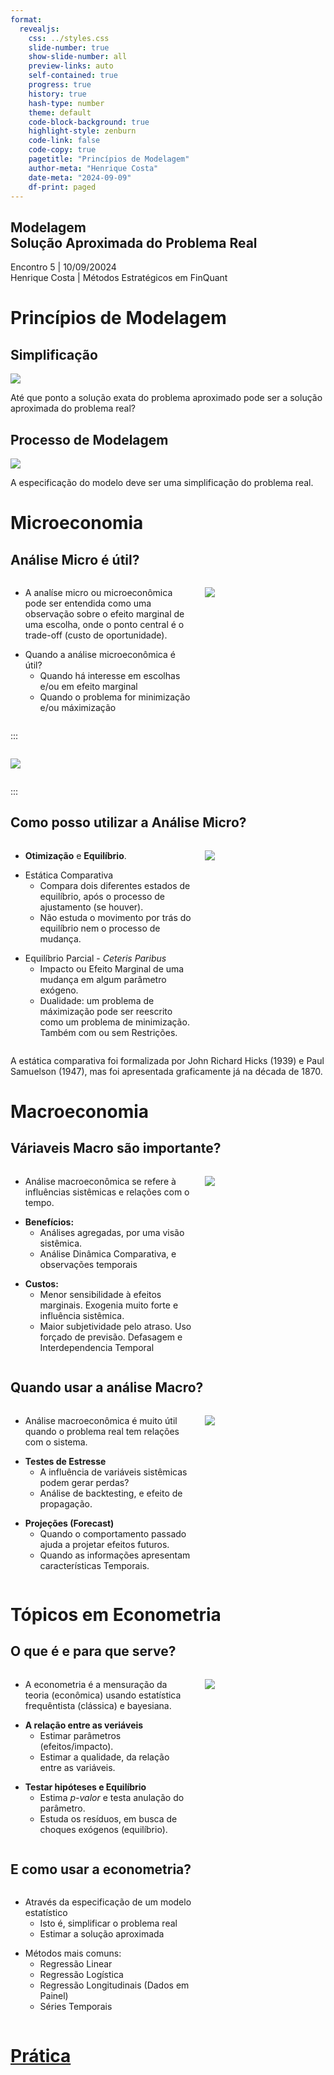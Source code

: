 ```yaml
---
format: 
  revealjs:
    css: ../styles.css
    slide-number: true
    show-slide-number: all
    preview-links: auto
    self-contained: true
    progress: true
    history: true
    hash-type: number
    theme: default
    code-block-background: true
    highlight-style: zenburn
    code-link: false
    code-copy: true
    pagetitle: "Princípios de Modelagem"
    author-meta: "Henrique Costa"
    date-meta: "2024-09-09"
    df-print: paged
---
```


::: {.my-title}
# [Modelagem]{.blue} <br />Solução Aproximada do Problema Real

::: {.my-grey}
[Encontro 5 | 10/09/20024]{}<br />
[Henrique Costa | Métodos Estratégicos em FinQuant]{}
:::

<!-- ![](../img/proud_coder_357EDD.svg){.absolute bottom=0 right=0 width=400} -->
:::

<!-- Wrangle III -->

# Princípios de Modelagem 

## Simplificação {.smaller}

::: {.pv4 .tc}
![](../img/modelling_1.png)

::: {.fragment}
Até que ponto a [solução exata]{.b .blue} do [problema aproximado]{.b .blue} pode ser a [solução aproximada]{.b .green} do [problema real]{.b .green}?
:::
:::

::: footer

:::


## Processo de Modelagem {.smaller}

::: {.pv4 .tc}
![](../img/modelling_2.png)

::: {.fragment}
A especificação do [modelo]{.b .blue} deve ser uma [simplificação]{.b .blue} do [problema real]{.b .green}.
:::
:::

::: footer

:::


# Microeconomia 


## Análise Micro é útil? {.smaller}

::: {.columns .pv4}
::: {.column width="60%"}
::: {.fragment .mt1}
-   A analíse micro ou [microeconômica]{.b .blue} pode ser entendida como uma observação sobre o [efeito marginal]{.b .green} de uma escolha, onde o ponto central é o [trade-off]{.b .green} (custo de oportunidade). 
:::

::: {.fragment .mt1}
-   Quando a análise microeconômica é útil?
    -   Quando há interesse em [escolhas]{.b .blue} e/ou em [efeito marginal]{.b .green}
    -   Quando o problema for [minimização]{.b .blue} e/ou [máximização]{.b .green}
:::


:::

::: {.column .tc .pv5 width="40%"}
![](../img/CNX_Econ_C11_003.jpg)
:::
:::

::: footer

:::


<!-- ## Análise Micro é Otimização {.smaller} -->

<!-- ::: {.columns .pv4} -->
<!-- ::: {.column width="60%"} -->
<!-- ::: {.fragment .mt1} -->
<!-- -   Se meu problema é [minimizar]{.b .blue} ou [máximizar]{.b .green}, então na verdade o meu problema é de [otimização]{.b .green}.  -->
<!-- ::: -->

<!-- ::: {.fragment .mt1} -->
<!-- -   Quais aplicações? -->
<!--     -   Análise de elasticidade (sensibilidade). -->
<!--     -   Avaliação de efeitos marginais (impacto), etc. -->
<!-- ::: -->

<!-- ::: {.fragment .mt1} -->
<!-- -   Teoria da Dualidade ajuda na especificação  -->
<!--     -   Um problema de máximização pode ser reescrito como um problema de minimização. -->
<!--     -   Problema primal, Problema Dual e Variáveis Duais (restrições) -->
<!-- ::: -->

:::

::: {.column .tc .pv5 width="40%"}
![](../img/CNX_Econ_C11_003.jpg)
:::
:::

::: footer

:::




## Como posso utilizar a Análise Micro? {.smaller}

::: {.columns .pv4}
::: {.column width="60%"}
::: {.fragment .mt1}
-   [**Otimização**]{.b .blue} e [**Equilíbrio**]{.b .green}.
:::

::: {.fragment .mt1}
-   Estática Comparativa
    -   Compara dois diferentes estados de equilíbrio, após o processo de ajustamento (se houver).
    -   Não estuda o movimento por trás do equilíbrio nem o processo de mudança.
:::

::: {.fragment .mt1}
-   Equilíbrio Parcial - *Ceteris Paribus* 
    -   Impacto ou Efeito Marginal de uma mudança em algum parâmetro exógeno.
    -   Dualidade: um problema de máximização pode ser reescrito como um problema de minimização. Também com ou sem Restrições.
    
:::

:::

::: {.column .tc .pv5 width="40%"}
![](../img/estatica_comparativa.png)
:::
:::

::: footer
A estática comparativa foi formalizada por John Richard Hicks (1939) e Paul Samuelson (1947), mas foi apresentada graficamente já na década de 1870.
:::



# Macroeconomia 


## Váriaveis Macro são importante? {.smaller}

::: {.columns .pv4}
::: {.column width="60%"}
-   Análise [macroeconômica]{.b .blue} se refere à influências sistêmicas e relações com o tempo.

::: {.fragment .mt1}
-   **Benefícios:**
    -   Análises [agregadas]{.b .blue}, por uma visão [sistêmica]{.b .green}. 
    -   Análise [Dinâmica Comparativa]{.b .blue}, e observações [temporais]{.b .green}
:::

::: {.fragment .mt1}
-   **Custos:**
    -   Menor sensibilidade à [efeitos marginais]{.b .blue}. Exogenia muito forte e influência sistêmica.
    -   Maior subjetividade pelo atraso. Uso forçado de previsão. [Defasagem]{.b .blue} e [Interdependencia Temporal]{.b .green}
:::
:::

::: {.column .tc .pv5 width="40%"}
![](../img/dinamica_comparativa.png)
:::
:::

::: footer

:::




## Quando usar a análise Macro? {.smaller}

::: {.columns .pv4}
::: {.column width="60%"}
-   Análise [macroeconômica]{.b .blue} é muito útil quando o problema real tem relações com o sistema.

::: {.fragment .mt1}
-   **Testes de Estresse**
    -   A influência de variáveis sistêmicas podem gerar [perdas]{.b .blue}? 
    -   Análise de [backtesting]{.b .blue}, e efeito de [propagação]{.b .green}.
:::

::: {.fragment .mt1}
-   **Projeções (Forecast)**
    -   Quando o comportamento passado ajuda a [projetar]{.b .blue} efeitos futuros.
    -   Quando as informações apresentam características [Temporais]{.b .green}.
:::
:::

::: {.column .tc .pv5 width="40%"}
![](../img/impulse_response_functions.png)
:::
:::

::: footer

:::


# Tópicos em Econometria


## O que é e para que serve? {.smaller}

::: {.columns .pv4}
::: {.column width="60%"}
-   A [econometria]{.b .blue} é a mensuração da teoria (econômica) usando estatística frequêntista (clássica) e bayesiana.

::: {.fragment .mt1}
-   **A relação entre as veriáveis**
    -   Estimar  [parâmetros]{.b .blue} (efeitos/impacto). 
    -   Estimar a [qualidade]{.b .green}, da relação entre as variáveis.
:::

::: {.fragment .mt1}
-   **Testar hipóteses e Equilíbrio**
    -   Estima [*p-valor*]{.b .blue} e testa anulação do parâmetro.
    -   Estuda os [resíduos]{.b .green}, em busca de choques exógenos (equilíbrio).
:::
:::

::: {.column .tc .pv5 width="40%"}
![](../img/econometria.png)
:::
:::

::: footer

:::


## E como usar a econometria? {.smaller}

::: {.columns .pv4}
::: {.column width="60%"}

- Através da especificação de um [modelo estatístico]{.b .blue}
    -   Isto é, [simplificar]{.b .green} o problema real
    -   Estimar a  [solução aproximada]{.b .green}

::: {.fragment .mt1}
-  Métodos mais comuns:
    -   Regressão Linear
    -   Regressão Logística
    -   Regressão Longitudinais (Dados em Painel)
    -   Séries Temporais

:::
:::

::: {.column .tc .pv5 width="40%"}
<!-- {{< li pmwtbpap trigger=loop delay=3000 colors=secondary:#2a76dd class=rc >}} -->
:::
:::

::: footer

:::




<!-- Practice IV -->

# [Prática](https://hcostax.netlify.app/blog/regression/){preview-link="false"}
